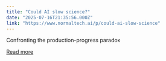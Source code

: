 ```yaml
---
title: "Could AI slow science?"
date: "2025-07-16T21:35:56.000Z"
link: "https://www.normaltech.ai/p/could-ai-slow-science"
---
```


Confronting the production-progress paradox

[Read more](https://www.normaltech.ai/p/could-ai-slow-science)
